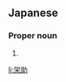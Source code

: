 ==Japanese==
{{ja-kanjitab|えい|すけ}}

===Proper noun===
{{ja-pos|proper|えいすけ}}

# {{given name|male|lang=ja|sort=えいすけ}}

[[li:栄助]]
